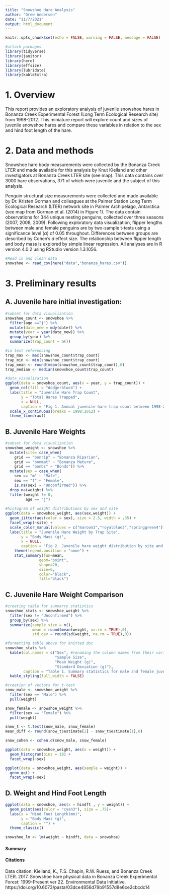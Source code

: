 ```yaml
---
title: "Snowshoe Hare Analysis"
author: "Drew Andersen"
date: "11/7/2021"
output: html_document
---
```


```r
knitr::opts_chunk$set(echo = FALSE, warning = FALSE, message = FALSE)

#attach packages
library(tidyverse)
library(janitor)
library(here)
library(effsize)
library(lubridate)
library(kableExtra)
```
# 1. Overview

This report provides an exploratory analysis of juvenile snowshoe hares in Bonanza Creek Experimental Forest (Long Term Ecological Research site) from 1998-2012. This miniature report will explore count and sizes of juvenile snowshoe hares and compare these variables in relation to the sex and hind foot length of the hare. 

# 2. Data and methods

Snowshoe hare body measurements were collected by the Bonanza Creek LTER and made available for this analysis by Knut Kielland and other investigators at Bonanza Creek LTER site (see map). This data contains over 3000 hare observations, 371 of which were juvenile and the subject of this analysis. 

Penguin structural size measurements were collected and made available by Dr. Kristen Gorman and colleagues at the Palmer Station Long Term Ecological Research (LTER) network site in Palmer Archipelago, Antarctica (see map from Gorman et al. (2014) in Figure 1). The data contain observations for 344 unique nesting penguins, collected over three seasons (2007, 2008, 2009). Following exploratory data visualization, flipper lengths between male and female penguins are by two-sample t-tests using a significance level ($\alpha$) of 0.05 throughout. Differences between groups are described by Cohen's *d* effect size. The relationship between flipper length and body mass is explored by simple linear regression. All analyses are in R version 4.0.2 using RStudio version 1.3.1056.
```r
#Read in and clean data
snowshoe <- read_csv(here("data","bonanza_hares.csv"))
```

# 3. Preliminary results

## A. Juvenile hare initial investigation:
```r
#subset for data visualization 
snowshoe_count <- snowshoe %>% 
  filter(age =="j") %>% 
  mutate(date_new = mdy(date)) %>% 
  mutate(year = year(date_new)) %>% 
  group_by(year) %>% 
  summarize(trap_count = n())

#in text referencing
trap_max <- max(snowshoe_count$trap_count)
trap_min <- min(snowshoe_count$trap_count)
trap_mean <- round(mean(snowshoe_count$trap_count),0)
trap_median <- median(snowshoe_count$trap_count)

#data_visualization
ggplot(data = snowshoe_count, aes(x = year, y = trap_count)) +
  geom_col(fill = "dodgerblue4") +
  labs(title = "Juvenile Hare Trap Count",
       y = "Total Hares Trapped",
       x = NULL,
       caption = "Fig 1. Annual juvenile hare trap count between 1998-2012. This total reflects the number of juvenile hares trapped each year during this study.") +
  scale_x_continuous(breaks = 1998:2012) +
  theme_linedraw() 
```

## B. Juvenile Hare Weights 
```r
#subset for data visualization 
snowshoe_weight <- snowshoe %>% 
  mutate(site= case_when(
    grid == "bonrip" ~ "Bonanza Riparian",
    grid == "bonmat" ~ "Bonanza Mature",
    grid == "bonbs" ~ "Bonds")) %>% 
  mutate(sex = case_when(
    sex == "m" ~ "Male",
    sex == "f" ~ "Female",
    is.na(sex) ~ "Unconfirmed")) %>% 
  drop_na(weight) %>%
  filter(weight != 0,
         age == "j")
 
#histogram of weight distributions by sex and site
ggplot(data = snowshoe_weight, aes(sex,weight)) +
  geom_jitter(aes(color = sex), size = 2.5, width = .35) +
  facet_wrap(~site) +
  scale_color_manual(values = c("maroon3","royalblue3","springgreen4")) +
  labs(title = "Juvenile Hare Weight by Trap Site",
       y = "Body Mass (g)",
       x = NULL,
       caption = "Fig 2. Juvenile hare weight distribution by site and sex. The group marked NA") +
    theme(legend.position = "none") +
    stat_summary(fun=mean, 
               geom="point", 
               shape=20, 
               size=6, 
               color="black", 
               fill="black")
```

## C. Juvenile Hare Weight Comparison
```r
#creating table for summarry statistics 
snowshoe_stats <- snowshoe_weight %>% 
  filter(sex != "Unconfirmed") %>% 
  group_by(sex) %>% 
  summarize(sample_size = n(),
            mean = round(mean(weight, na.rm = TRUE),0),
            std_dev = round(sd(weight, na.rm = TRUE),0))

#formatting table above for knitted doc
snowshoe_stats %>% 
  kable(col.names = c("Sex", #renaming the column names from their variable names
                      "Sample Size", 
                      "Mean Weight (g)",
                      "Standard Deviation (g)"),
        caption = "Table 1. Summary statistics for male and female juvenile hare weights.") %>% 
  kable_styling(full_width = FALSE)
```

```r
#creation of vectors for t-test
snow_male <- snowshoe_weight %>% 
  filter(sex == "Male") %>% 
  pull(weight)

snow_female <- snowshoe_weight %>% 
  filter(sex == "Female") %>% 
  pull(weight)

snow_t <- t.test(snow_male, snow_female)
mean_diff <- round(snow_t$estimate[2] - snow_t$estimate[1],0)

snow_cohen <- cohen.d(snow_male, snow_female)
```

```r
ggplot(data = snowshoe_weight, aes(x = weight)) +
  geom_histogram(bins = 18) +
  facet_wrap(~sex)

ggplot(data = snowshoe_weight, aes(sample = weight)) +
  geom_qq() +
  facet_wrap(~sex)
```

## D. Weight and Hind Foot Length 
```r
ggplot(data = snowshoe, aes(x = hindft , y = weight)) +
  geom_point(aes(color = "cyan3"), size = .75)+
  labs(x = "Hind Foot Length(mm)",
       y = "Body Mass (g)",
       caption = "") +
  theme_classic()

snowshoe_lm <- lm(weight ~ hindft, data = snowshoe)
```

#### Summary


#### Citations

Data citation: Kielland, K., F.S. Chapin, R.W. Ruess, and Bonanza Creek LTER. 2017. Snowshoe hare physical data in Bonanza Creek Experimental Forest: 1999-Present ver 22. Environmental Data Initiative. https://doi.org/10.6073/pasta/03dce4856d79b91557d8e6ce2cbcdc14
